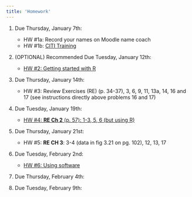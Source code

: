 ```yaml
---
title: 'Homework'
---
```

#. Due Thursday, January 7th:
    + HW #1a: Record your names on Moodle name coach
    + HW #1b: [CITI Training](HW1b_CITI-Training.pdf)
    
#. (OPTIONAL) Recommended Due Tuesday, January 12th:
    + [HW #2: Getting started with R](labs/intro_to_r.html)

#. Due Thursday, January 14th:
    + HW #3: Review Exercises (RE) (p. 34-37), 3, 6, 9, 11, 13a, 14, 16 and 17 (see instructions directly above problems 16 and 17)
    
#. Due Tuesday, January 19th:
    + [HW #4: **RE Ch 2** (p. 57): 1-3, 5, 6 (but using R)](labs/homework4_W21.html)
  
#. Due Thursday, January 21st:
    + HW #5: **RE CH 3**: 3-4 (data in fig 3.21 on pg. 102), 12, 13, 17
    
#. Due Tuesday, February 2nd:
    + [HW #6: Using software](labs/homework6_W21.html)
    
#. Due Thursday, February 4th:
    <!-- + [HW #7: **Ch 7**: A1-A3, A6, B5-B6, C1-C3, C6-C9](labs/homework7.html) -->
    
#. Due Tuesday, February 9th:
    <!-- + [HW #8: using software](labs/homework9.html) -->



